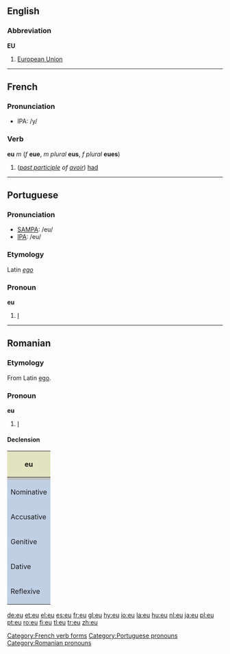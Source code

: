 {{see|Eu|EU|.eu}}

==English==
===Abbreviation===
'''EU'''

#[[European Union]]

----

==French==
===Pronunciation===
*IPA: /y/
===Verb===
'''eu''' ''m'' (''f'' '''eue''', ''m plural'' '''eus''', ''f plural'' '''eues''')

#(''[[past participle]] of [[avoir]]'') [[had]]

[[Category:French verb forms]]

----

==Portuguese==
===Pronunciation===
*[[w:SAMPA|SAMPA]]: /eu/
*[[w:IPA|IPA]]: /eu/
===Etymology===
Latin ''[[ego]]''
===Pronoun===
'''eu'''

# [[I]]

[[Category:Portuguese pronouns]]

----

==Romanian==
===Etymology===
From Latin [[ego]].

===Pronoun===
'''eu'''

# [[I]]

====Declension====
{| style="width:30em;background:#F0F0F0"

|-
! colspan="3" style="background:#e2e4c0" | eu

|-
| style="background:#C0C0C0" | 
! style="background:#C0C0C0" | stressed
! style="background:#C0C0C0" | unstressed

|-
! style="height:3em;background:#c0cfe4" | Nominative
| align="center"| eu
| 

|-
! style="height:3em;background:#c0cfe4" | Accusative
| align="center"| (pe) mine
| align="center"| mă

|-
! style="height:3em;background:#c0cfe4" | Genitive
| align="center"| [[meu]]
| 

|-
! style="height:3em;background:#c0cfe4" | Dative
| align="center"| mie
| align="center"| îmi

|-
! style="height:3em;background:#c0cfe4" | Reflexive
| align="center"| mă
| 

|}

[[Category:Romanian pronouns]]

[[de:eu]]
[[et:eu]]
[[el:eu]]
[[es:eu]]
[[fr:eu]]
[[gl:eu]]
[[hy:eu]]
[[io:eu]]
[[la:eu]]
[[hu:eu]]
[[nl:eu]]
[[ja:eu]]
[[pl:eu]]
[[pt:eu]]
[[ro:eu]]
[[fi:eu]]
[[tl:eu]]
[[tr:eu]]
[[zh:eu]]
